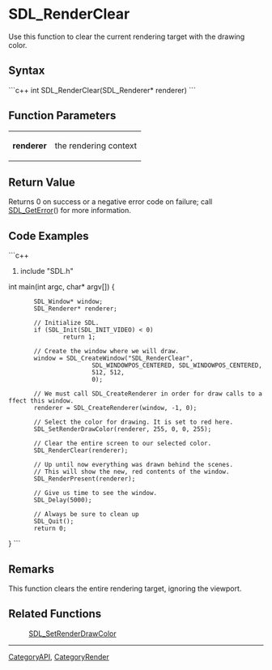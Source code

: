 <!-- pragma section-numbers off -->
<!-- pragma disable-camelcase -->

= SDL_RenderClear =
Use this function to clear the current rendering target with the drawing color.


== Syntax ==
```c++
int SDL_RenderClear(SDL_Renderer* renderer)
```

== Function Parameters ==
{|
|'''renderer'''
|the rendering context
|}

== Return Value ==
Returns 0 on success or a negative error code on failure; call [[SDL_GetError]]() for more information.

== Code Examples ==
```c++
#include "SDL.h"

int main(int argc, char* argv[])
{
        SDL_Window* window;
        SDL_Renderer* renderer;

        // Initialize SDL.
        if (SDL_Init(SDL_INIT_VIDEO) < 0)
                return 1;

        // Create the window where we will draw.
        window = SDL_CreateWindow("SDL_RenderClear",
                        SDL_WINDOWPOS_CENTERED, SDL_WINDOWPOS_CENTERED,
                        512, 512,
                        0);

        // We must call SDL_CreateRenderer in order for draw calls to affect this window.
        renderer = SDL_CreateRenderer(window, -1, 0);

        // Select the color for drawing. It is set to red here.
        SDL_SetRenderDrawColor(renderer, 255, 0, 0, 255);

        // Clear the entire screen to our selected color.
        SDL_RenderClear(renderer);

        // Up until now everything was drawn behind the scenes.
        // This will show the new, red contents of the window.
        SDL_RenderPresent(renderer);

        // Give us time to see the window.
        SDL_Delay(5000);

        // Always be sure to clean up
        SDL_Quit();
        return 0;
}
```

== Remarks ==
This function clears the entire rendering target, ignoring the viewport.

== Related Functions ==
:[[SDL_SetRenderDrawColor]]

----
[[CategoryAPI]], [[CategoryRender]]
